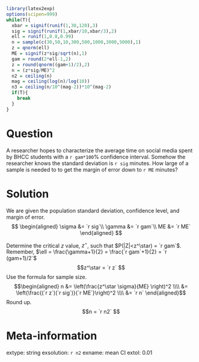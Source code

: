 ```r
library(latex2exp)
options(scipen=999)
while(T){
  xbar = signif(runif(1,30,120),3)
  sig = signif(runif(1,xbar/10,xbar/3),2)
  ell = runif(1,0.8,0.99)
  n = sample(c(30,50,10,300,500,1000,3000,5000),1)
  z = qnorm(ell)
  ME = signif(z*sig/sqrt(n),1)
  gam = round(2*ell-1,2)
  z = round(qnorm((gam+1)/2),2)
  n = (z*sig/ME)^2
  n2 = ceiling(n)
  mag = ceiling(log(n)/log(10))
  n3 = ceiling(n/10^(mag-2))*10^(mag-2)
  if(T){
    break
  }
}
```

Question
========

A researcher hopes to characterize the average time on social media spent by BHCC students with a `r gam*100`% confidence interval. Somehow the researcher knows the standard deviation is `r sig` minutes. How large of a sample is needed to to get the margin of error down to `r ME` minutes?

Solution
========

We are given the population standard deviation, confidence level, and margin of error.
$$
\begin{aligned}
\sigma &= `r sig`\\
\gamma &= `r gam`\\
ME &= `r ME`
\end{aligned}
$$

Determine the critical $z$ value, $z^\star$, such that $P(|Z|<z^\star) = `r gam`$. Remember, $\ell = \frac{\gamma+1}{2} = \frac{`r gam`+1}{2} = `r (gam+1)/2`$
$$z^\star = `r z` $$
Use the formula for sample size.
$$\begin{aligned}
n &= \left(\frac{z^\star \sigma}{ME} \right)^2 \\\\
&= \left(\frac{(`r z`)(`r sig`)}{`r ME`}\right)^2 \\\\
&= `r n`
\end{aligned}$$
Round up.
$$n = `r n2` $$


Meta-information
============
extype: string
exsolution: `r n2`
exname: mean CI
extol: 0.01
